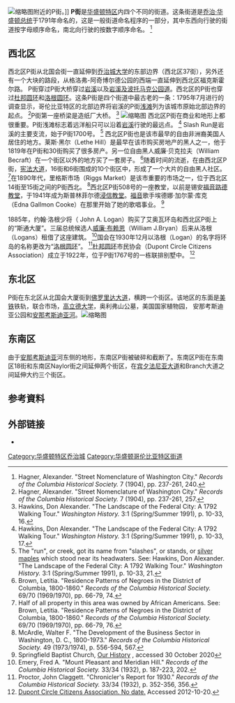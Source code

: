 
[[File:Georgetown_p_street.jpg|缩略图]]附近的P街。]]
'''P街'''是[[华盛顿哥伦比亚特区|华盛顿特区]]内四个不同的街道。这条街道是[[乔治·华盛顿|乔治·华盛顿]][[美国总统|总统]]于1791年命名的，这是一般街道命名程序的一部分，其中东西向行驶的街道按字母顺序命名，南北向行驶的按数字顺序命名。 <ref>Hagner, Alexander. "Street Nomenclature of Washington City." ''Records of the Columbia Historical Society.'' 7 (1904), pp. 237-261, 240.</ref>

== 西北区 ==
西北区P街从北国会街一直延伸到[[乔治城大学|乔治城大学]]的东部边界（西北区37街），另外还有一个大块的路段，从格洛弗-阿奇博尔德公园的西端一直延伸到西北区福克斯霍尔路。 P街穿过P街大桥穿过[[岩溪|岩溪]]以及[[岩溪及波托马克公园道|岩溪及波托马克公园道]]。西北区的P街也穿过[[杜邦圆环|杜邦圆环]]和[[洛根圆环_(华盛顿)|洛根圆环]]。这条P街是四个街道中最古老的一条：1795年7月进行的调查显示，哥伦比亚特区的北部边界将岩溪的P街[[浅滩|浅滩]]列为该城市原始北部边界的起点。 <ref name="Hagner257">Hagner, Alexander. "Street Nomenclature of Washington City." ''Records of the Columbia Historical Society.'' 7 (1904), pp. 237-261, 257.</ref>P街第一座桥梁是造纸厂大桥。  <ref>Hawkins, Don Alexander. "The Landscape of the Federal City: A 1792 Walking Tour." ''Washington History.'' 3:1 (Spring/Summer 1991), p. 10-33, 16.</ref>
[[File:P_Street_NW_-_looking_east_at_2000_and_2100_blocks_-_2012.jpg|缩略图]]
西北区P街在商业和地形上都很重要。P街浅滩标志着远洋船只可以沿着[[岩溪|岩溪]]行驶的最远点。 <ref>Hawkins, Don Alexander. "The Landscape of the Federal City: A 1792 Walking Tour." ''Washington History.'' 3:1 (Spring/Summer 1991), p. 10-33, 17.</ref> Slash Run是岩溪的主要支流，始于P街1700号。 <ref>The "run", or creek, got its name from "slashes", or stands, or [[Acer_saccharinum|silver maples]] which stood near its headwaters. See: Hawkins, Don Alexander. "The Landscape of the Federal City: A 1792 Walking Tour." ''Washington History.'' 3:1 (Spring/Summer 1991), p. 10-33, 21.</ref> 西北区P街也是该市最早的自由非洲裔美国人居住的地方。莱斯·黑尔（Lethe Hill）是最早在该市购买房地产的黑人之一，他于1819年在P街和30街购买了很多房产。另一位自由黑人威廉·贝克拉夫（William Becraft）在一个街区以外的地方买了一套房子。 <ref>Brown, Letitia. "Residence Patterns of Negroes in the District of Columbia, 1800-1860." ''Records of the Columbia Historical Society.'' 69/70 (1969/1970), pp. 66-79, 74.</ref>随着时间的流逝，在由西北区P街，[[宪法大道|宪法大道]]，16街和6街围成的10个街区中，形成了一个大片的自由黑人社区。 <ref>Half of all property in this area was owned by African Americans. See: Brown, Letitia. "Residence Patterns of Negroes in the District of Columbia, 1800-1860." ''Records of the Columbia Historical Society.'' 69/70 (1969/1970), pp. 66-79, 76.</ref>在1890年代，里格斯市场（Riggs Market）是该市重要的市场之一，位于西北区14街至15街之间的P街西北。 <ref>McArdle, Walter F. "The Development of the Business Sector in Washington, D. C., 1800-1973." ''Records of the Columbia Historical Society.'' 49 (1973/1974), p. 556-594, 567.</ref>西北区P街508号的一座教堂，以前是锡安[[美國福音路德教會|福音路德教堂]]，于1941年成为斯普林菲尔德[[浸信会|浸信教堂]]。[[福音音乐|福音]]歌手埃德娜·加尔蒙·库克（Edna Gallmon Cooke）在那里开始了她的歌唱事业。 <ref>Springfield Baptist Church, [http://springfielddc.org/about-us/our-history/ Our History] {{Wayback|url=http://springfielddc.org/about-us/our-history/ |date=20210126205556 }}, accessed 30 October 2020</ref>

1885年，约翰·洛根少将（ John A. Logan）购买了艾奥瓦环岛和西北区P街上的“斯通大厦”。三届总统候选人[[威廉·詹宁斯·布莱恩|威廉·布赖恩]]（William J.Bryan）后来从洛根（Logans）租借了这座建筑。 <ref>Emery, Fred A. "Mount Pleasant and Meridian Hill." ''Records of the Columbia Historical Society.'' 33/34 (1932), p. 187-223, 202.</ref>国会在1930年12月以洛根（Logan）的名字将环岛的名称更改为“[[洛根圆环_(华盛顿)|洛根圆环]]”。 <ref>Proctor, John Claggett. "Chronicler's Report for 1930." ''Records of the Columbia Historical Society.'' 33/34 (1932), p. 352-356, 356.</ref>[[杜邦圆环|杜邦圆环]]市民协会（Dupont Circle Citizens Association）成立于1922年，位于P街1767号的一栋联排别墅中。 <ref>[http://www.dupont-circle.org Dupont Circle Citizens Association. No date.] {{Wayback|url=http://www.dupont-circle.org/ |date=20210123132051 }} Accessed 2012-10-20.</ref>

== 东北区 ==
P街在东北区从北国会大厦街到[[佛罗里达大道|佛罗里达大道]]，横跨一个街区。该地区的东面是[[美鐵|美铁]]铁轨，联合市场，[[高立德大學|高立德大学]]，奥利弗山公墓，美国国家植物园， 安那考斯迪亚公园和[[安那考斯迪亚河|安那考斯迪亚河]]。[[File:P_Street_SW_01_-_looking_east_-_Washington_DC.jpg|缩略图]]

== 东南区 ==
由于[[安那考斯迪亚河|安那考斯迪亚]]河东侧的地形，东南区P街被破碎和截断了。东南区P街在东南区18街和东南区Naylor街之间延伸两个街区，在[[宾夕法尼亚大道|宾夕法尼亚大道]]和Branch大道之间延伸大约三个街区。

== 参考資料 ==
{{Reflist|2}}

== 外部链接 ==

* {{Commons category-inline}}

{{华盛顿哥伦比亚特区街道}}

[[Category:华盛顿特区乔治城|Category:华盛顿特区乔治城]]
[[Category:华盛顿哥伦比亚特区街道|Category:华盛顿哥伦比亚特区街道]]